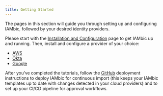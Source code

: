 ```yaml
---
title: Getting Started
---
```


The pages in this section will guide you through setting up and configuring IAMbic, followed by your desired identity providers.

Please start with the [Installation and Configuration](/getting_started/install_and_configure) page to get IAMbic up and running. Then, install and configure a provider of your choice:

* [AWS](/getting_started/aws)
* [Okta](/getting_started/okta)
* [Google](/getting_started/google)

After you've completed the tutorials, follow the [GitHub](/getting_started/github) deployment instructions to deploy IAMbic for continuous import
(this keeps your IAMbic templates up to date with changes detected in your cloud providers) and to set up your CI/CD pipeline for approval workflows.
